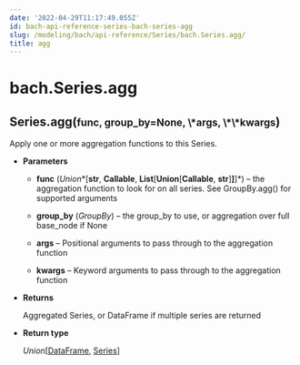 ```yaml
---
date: '2022-04-29T11:17:49.055Z'
id: bach-api-reference-series-bach-series-agg
slug: /modeling/bach/api-reference/Series/bach.Series.agg/
title: agg
---
```


# bach.Series.agg

<div class="method">
<h2 class="signature-class"><span class="additional-name">Series.</span><span class="name">agg(</span><small class="parameter-list"><span class="parameter" id="func">func</span>, <span class="parameter" id="group_by">group_by=None</span>, <span class="parameter" id="*">\*args</span>, <span class="parameter" id="**">\*\*kwargs</span></small>)</h2>


<div class="content">

Apply one or more aggregation functions to this Series.


* **Parameters**

    
    * **func** (*Union**[**str**, **Callable**, **List**[**Union**[**Callable**, **str**]**]**]*) – the aggregation function to look for on all series.
    See GroupBy.agg() for supported arguments


    * **group_by** (*GroupBy*) – the group_by to use, or aggregation over full base_node if None


    * **args** – Positional arguments to pass through to the aggregation function


    * **kwargs** – Keyword arguments to pass through to the aggregation function



* **Returns**

    Aggregated Series, or DataFrame if multiple series are returned



* **Return type**

    *Union*[[DataFrame](/docs/modeling/bach/api-reference/DataFrame/bach.DataFrame/#bach.DataFrame), [Series](/docs/modeling/bach/api-reference/Series/bach.Series/#bach.Series)]



</div>

</div>
